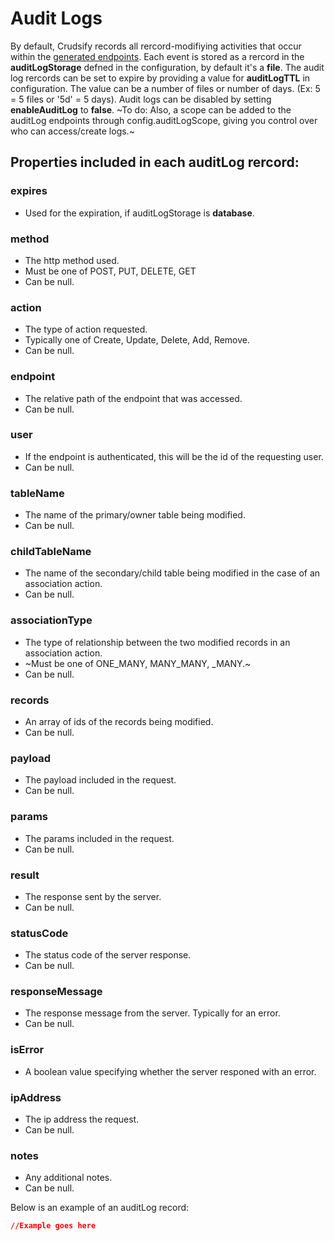# Audit Logs

By default, Crudsify records all rercord-modifiying activities that occur within the [generated endpoints](./endpoints). Each event is stored as a rercord in the **auditLogStorage** defned in the configuration, by default it's a **file**. The audit log rercords can be set to expire by providing a value for **auditLogTTL** in configuration. The value can be a number of files or number of days. (Ex: 5 = 5 files or '5d' = 5 days). Audit logs can be disabled by setting **enableAuditLog** to **false**. ~To do: Also, a scope can be added to the auditLog endpoints through config.auditLogScope, giving you control over who can access/create logs.~ 

## Properties included in each auditLog rercord:

### expires
* Used for the expiration, if auditLogStorage is **database**.
### method
* The http method used.
* Must be one of POST, PUT, DELETE, GET
* Can be null.
### action
* The type of action requested.
* Typically one of Create, Update, Delete, Add, Remove.
* Can be null.
### endpoint
* The relative path of the endpoint that was accessed.
* Can be null.
### user
* If the endpoint is authenticated, this will be the id of the requesting user.
* Can be null.
### tableName
* The name of the primary/owner table being modified.
* Can be null.
### childTableName
* The name of the secondary/child table being modified in the case of an association action.
* Can be null.
### associationType
* The type of relationship between the two modified records in an association action.
* ~Must be one of ONE_MANY, MANY_MANY, _MANY.~
* Can be null.
### records
* An array of ids of the records being modified.
* Can be null.
### payload
* The payload included in the request.
* Can be null.
### params
* The params included in the request.
* Can be null.
### result
* The response sent by the server.
* Can be null.
### statusCode
* The status code of the server response.
* Can be null.
### responseMessage
* The response message from the server. Typically for an error.
* Can be null.
### isError
* A boolean value specifying whether the server responed with an error.
### ipAddress
* The ip address the request.
* Can be null.
### notes
* Any additional notes.
* Can be null.

Below is an example of an auditLog record:

```json
//Example goes here
```